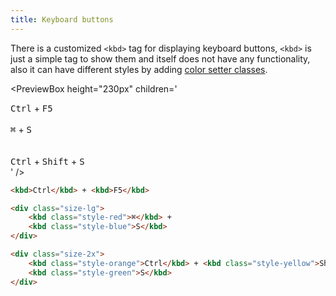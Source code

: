 ```yaml
---
title: Keyboard buttons
---
```



There is a customized `<kbd>` tag for displaying keyboard buttons, `<kbd>` is just a simple tag to show them and itself does not have any functionality, also it can have different styles by adding [color setter classes](/docs/helpers/color-setters).

<PreviewBox
	height="230px"
	children='
<!DOCTYPE html>
<html lang="en">
	<head>
		<meta charset="UTF-8" />
		<meta http-equiv="X-UA-Compatible" content="IE=edge" />
		<meta name="viewport" content="width=device-width, initial-scale=1.0" />
		<link rel="stylesheet" href="https://raw.githack.com/amir2mi/FlatifyCSS/master/dist/css/flatify-min.css" />
		<title>Keyboard buttons</title>
	</head>
	<body>
        <kbd>Ctrl</kbd> + <kbd>F5</kbd>
        <br /><br />
        <div class="size-lg">
            <kbd class="style-red">⌘</kbd> + <kbd class="style-blue">S</kbd>
        </div>
        <br /><br />
        <div class="size-2x">
            <kbd class="style-orange">Ctrl</kbd> + <kbd class="style-yellow">Shift</kbd> + <kbd class="style-green">S</kbd>
        </div>
	</body>
</html>
'
/>

```html title="index.html"
<kbd>Ctrl</kbd> + <kbd>F5</kbd>

<div class="size-lg">
	<kbd class="style-red">⌘</kbd> +
	<kbd class="style-blue">S</kbd>
</div>

<div class="size-2x">
	<kbd class="style-orange">Ctrl</kbd> + <kbd class="style-yellow">Shift</kbd> +
	<kbd class="style-green">S</kbd>
</div>
```
